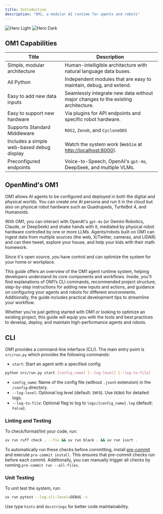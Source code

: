 ---
title: Introduction
description: "OM1, a modular AI runtime for agents and robots"
---

<img className="block dark:hidden" src="/assets/openmind-intro-cover.png" alt="Hero Light" />
<img className="hidden dark:block" src="/assets/openmind-intro-cover.png" alt="Hero Dark"/>

## OM1 Capabilities

| **Title**                                | **Description**                                                                 |
|------------------------------------------|----------------------------------------------------------------------------------|
| Simple, modular architecture             | Human-intelligible architecture with natural language data buses.               |
| All Python                               | Independent modules that are easy to maintain, debug, and extend.              |
| Easy to add new data inputs              | Seamlessly integrate new data without major changes to the existing architecture. |
| Easy to support new hardware             | Via plugins for API endpoints and specific robot hardware.                      |
| Supports Standard Middleware                      | `ROS2`, `Zenoh`, and `CycloneDDS`                                               |
| Includes a simple web-based debug display| Watch the system work (`WebSim` at [http://localhost:8000](http://localhost:8000)). |
| Preconfigured endpoints                  | Voice-to-Speech, OpenAI's `gpt-4o`, DeepSeek, and multiple VLMs.                |

## OpenMind's OM1

OM1 allows AI agents to be configured and deployed in both the digital and physical worlds. You can create *one* AI persona and run it in the cloud but also on physical robot hardware such as Quadrupeds, TurtleBot 4, and Humanoids. 

With OM1, you can interact with OpenAI's `gpt-4o` (or Gemini Robotics, Claude, or DeepSeek) and shake hands with it, mediated by physical robot hardware controlled by one or more LLMs. Agents/robots built on OM1 can ingest data from multiple sources (the web, X/Twitter, cameras, and LIDAR) and can then tweet, explore your house, and help your kids with their math homework. 

Since it's open source, *you* have control and can optimize the system for your home or workplace.

This guide offers an overview of the OM1 agent runtime system, helping developers understand its core components and workflows. Inside, you'll find explanations of OM1’s CLI commands, recommended project structure, step-by-step instructions for adding new inputs and actions, and guidance on configuring your agents and robots for different environments. Additionally, the guide includes practical development tips to streamline your workflow.

Whether you're just getting started with OM1 or looking to optimize an existing project, this guide will equip you with the tools and best practices to develop, deploy, and maintain high-performance agents and robots.

## CLI

OM1 provides a command-line interface (CLI). The main entry point is `src/run.py` which provides the following commands:

- `start`: Start an agent with a specified config

```bash
python src/run.py start [config_name] [--log-level] [--log-to-file]
```

- `config_name`: Name of the config file (without `.json5` extension) in the `/config` directory.
- `--log-level`: Optional log level (default: `INFO`). Use `DEBUG` for detailed logs.
- `--log-to-file`: Optional flag to log to `logs/{config_name}.log` (default: `False`).

### Linting and Testing

To check/format/lint your code, run:
```bash
uv run ruff check . --fix && uv run black . && uv run isort .
```

To automatically run these checks before committing, install [pre-commit](https://pre-commit.com/) and execute `pre-commit install`. This ensures that pre-commit checks run before each commit. Additionally, you can manually trigger all checks by running `pre-commit run --all-files`.

### Unit Testing

To unit test the system, run:
```bash
uv run pytest --log-cli-level=DEBUG -s
```

Use type `hints` and `docstrings` for better code maintainability.
